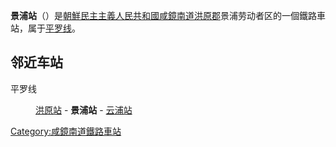 {{unreferenced|time=2015-02-16T04:40:41+00:00}}
{{朝鮮半島車站資訊
|公司色 = blue
|文字色 = 
|站名 = 景浦站
|圖片 = 
|pxl = 
|圖片說明 =
|前一站 = [[洪原站|洪原]]
|前一站距離 = 6.0
|後一站距離 = 7.4
|後一站 = [[云浦站|云浦]]
|所屬路線 = [[平罗线|平罗线]]
|距離 = 382.2
|起點站 = [[平壤站|平壤]]
|諺文 = 경포역
|朝鮮漢字 = 景浦驛
|文觀部式 = Gyeongpo-yeok
|馬-賴式 = Kyŏngp'o-yŏk
|副站名 = 
|車站編號 = 
|停站路線數 = 
|所屬公司 = [[朝鮮民主主義人民共和國鐵道省|朝鮮民主主義人民共和國鐵道省]]
|所在地 =[[咸鏡南道|咸鏡南道]][[洪原郡|洪原郡]]景浦劳动者区
|車站構造 = 地面车站
|月台配置 = 
|啟用年月日 =
|廢站年月日 = 
|上下車人次 = 
|統計年度 = 
|轉車 = 
|備註 = 
|全寬備註 = 
}}

'''景浦站'''（{{lang-ko|경포역}}）是[[朝鮮民主主義人民共和國|朝鮮民主主義人民共和國]][[咸鏡南道|咸鏡南道]][[洪原郡|洪原郡]]景浦劳动者区的一個鐵路車站，属于[[平罗线|平罗线]]。

==邻近车站==
平罗线
:[[洪原站|洪原站]] - '''景浦站''' - [[云浦站|云浦站]]

{{朝鲜铁路小作品}}

{{平罗线}}

[[Category:咸鏡南道鐵路車站|Category:咸鏡南道鐵路車站]]
